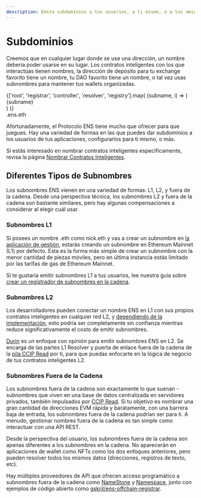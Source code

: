 ```yaml
---
description: Emite subdominios a tus usuarios, a ti mismo, o a tus amigos. Programa tu propio resolver, o usa uno de los muchos existentes.
---
```



# Subdominios

Creemos que en cualquier lugar donde se use una dirección, un nombre debería poder usarse en su lugar.
Los contratos inteligentes con los que interactúas tienen nombres, la dirección de depósito para tu exchange favorito tiene un nombre, tu DAO favorito tiene un nombre, o tal vez usas subnombres para mantener tus wallets organizadas.

<Card className="flex items-center justify-center text-xl">
  <div className="text-right font-bold">
    {['root', 'registrar', 'controller', 'resolver', 'registry'].map(
      (subname, i) => (
        <div
          className={
            ['opacity-20', 'opacity-50', '', 'opacity-50', 'opacity-20'][i]
          }
          key={subname}
        >
          {subname}
        </div>
      )
    )}
  </div>
  <div className="text-blue font-bold">.ens.eth</div>
</Card>

Afortunadamente, el Protocolo ENS tiene mucho que ofrecer para que juegues. Hay una variedad de formas en las que puedes dar subdominios a los usuarios de tus aplicaciones, configurarlos para ti mismo, o más.

Si estás interesado en nombrar contratos inteligentes específicamente, revisa la página [Nombrar Contratos Inteligentes](/web/naming-contracts).

## Diferentes Tipos de Subnombres

Los subnombres ENS vienen en una variedad de formas: L1, L2, y fuera de la cadena. Desde una perspectiva técnica, los subnombres L2 y fuera de la cadena son bastante similares, pero hay algunas compensaciones a considerar al elegir cuál usar.

### Subnombres L1

Si posees un nombre .eth como nick.eth y vas a crear un subnombre en [la aplicación de gestión](https://app.ens.domains/nick.eth?tab=subnames), estarás creando un subnombre en Ethereum Mainnet (L1) por defecto. Esta es la forma más simple de crear un subnombre con la menor cantidad de piezas móviles, pero en última instancia estás limitado por las tarifas de gas de Ethereum Mainnet.

Si te gustaría emitir subnombres L1 a tus usuarios, lee nuestra guía sobre [crear un registrador de subnombres en la cadena](/wrapper/creating-subname-registrar).

<EmbedLink
  title="Creando un Registrador de Subnombres en la Cadena"
  href="/wrapper/creating-subname-registrar"
  description="Emite NFTs que representen subdominios en Ethereum Mainnet."
/>

### Subnombres L2

Los desarrolladores pueden conectar un nombre ENS en L1 con sus propios contratos inteligentes en cualquier red L2, y [dependiendo de la implementación](/learn/ccip-read), esto podría ser completamente sin confianza mientras reduce significativamente el costo de emitir subnombres.

[Durin](https://durin.dev/) es un enfoque con opinión para emitir subnombres ENS en L2. Se encarga de las partes L1 Resolver y puerta de enlace fuera de la cadena de la [pila CCIP Read](/es/resolvers/ccip-read) por ti, para que puedas enfocarte en la lógica de negocio de tus contratos inteligentes L2.

<EmbedLink
  title="Durin"
  href="https://durin.dev/"
  description="Un enfoque con opinión para emitir subnombres ENS en L2."
/>

### Subnombres Fuera de la Cadena

Los subnombres fuera de la cadena son exactamente lo que suenan - subnombres que viven en una base de datos centralizada en servidores privados, también impulsados por [CCIP Read](/resolvers/ccip-read). Si tu objetivo es nombrar una gran cantidad de direcciones EVM rápida y baratamente, con una barrera baja de entrada, los subnombres fuera de la cadena podrían ser para ti. A menudo, gestionar nombres fuera de la cadena es tan simple como interactuar con una API REST.

Desde la perspectiva del usuario, los subnombres fuera de la cadena son apenas diferentes a los subnombres en la cadena. No aparecerán en aplicaciones de wallet como NFTs como los dos enfoques anteriores, pero pueden resolver todos los mismos datos (direcciones, registros de texto, etc).

Hay múltiples proveedores de API que ofrecen acceso programático a subnombres fuera de la cadena como [NameStone](https://namestone.com/) y [Namespace](https://namespace.ninja/), junto con ejemplos de código abierto como [gskril/ens-offchain-registrar](https://github.com/gskril/ens-offchain-registrar).
